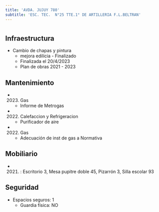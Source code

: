 ```yaml
---
title: 'AVDA. JUJUY 780'
subtitle: 'ESC. TEC.  N°25 TTE.1° DE ARTILLERIA F.L.BELTRAN'
---
```


#
## Infraestructura

* Cambio de chapas y pintura 
    + mejora edilicia - Finalizado 
    + Finalizada el 20/4/2023 
    + Plan de obras 2021 - 2023 






## Mantenimiento

*  (2023) Gas 
    + Informe de Metrogas

*  (2022) Calefaccion y Refrigeracion 
    + Purificador de aire

*  (2022) Gas 
    + Adecuación de inst de gas a Normativa





## Mobiliario

*  (2021) : Escritorio 3, Mesa pupitre doble 45, Pizarrón 3, Silla escolar 93 





## Seguridad

*  Espacios seguros: 1 
    + Guardia física: NO



